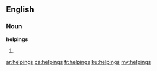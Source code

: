==English==
===Noun===
'''helpings'''
# {{plural of|[[helping]]}}

[[ar:helpings]]
[[ca:helpings]]
[[fr:helpings]]
[[ku:helpings]]
[[my:helpings]]